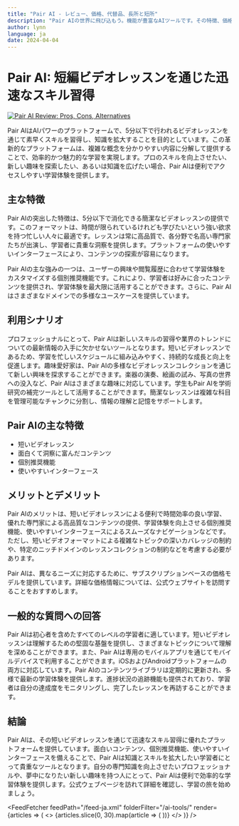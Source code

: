```yaml
---
title: "Pair AI - レビュー、価格、代替品、長所と短所"
description: "Pair AIの世界に飛び込もう。機能が豊富なAIツールです。その特徴、価格、そしてどのようにインパクトを与えているかを学びましょう。見逃さないでください！"
author: lynn
language: ja
date: 2024-04-04
---
```

        
# Pair AI: 短編ビデオレッスンを通じた迅速なスキル習得


<BlogHeader />


[![Pair AI Review: Pros, Cons, Alternatives](/ai-tools/pair-ai.png)](https://pairai.com/)



Pair AIはAIパワーのプラットフォームで、5分以下で行われるビデオレッスンを通じて素早くスキルを習得し、知識を拡大することを目的としています。この革新的なプラットフォームは、複雑な概念を分かりやすい内容に分解して提供することで、効率的かつ魅力的な学習を実現します。プロのスキルを向上させたい、新しい趣味を探索したい、あるいは知識を広げたい場合、Pair AIは便利でアクセスしやすい学習体験を提供します。

## 主な特徴

Pair AIの突出した特徴は、5分以下で消化できる簡潔なビデオレッスンの提供です。このフォーマットは、時間が限られているけれども学びたいという強い欲求を持つ忙しい人々に最適です。レッスンは常に高品質で、各分野で名高い専門家たちが出演し、学習者に貴重な洞察を提供します。プラットフォームの使いやすいインターフェースにより、コンテンツの探索が容易になります。

Pair AIの主な強みの一つは、ユーザーの興味や閲覧履歴に合わせて学習体験をカスタマイズする個別推奨機能です。これにより、学習者は好みに合ったコンテンツを提供され、学習体験を最大限に活用することができます。さらに、Pair AIはさまざまなドメインでの多様なユースケースを提供しています。

## 利用シナリオ

プロフェッショナルにとって、Pair AIは新しいスキルの習得や業界のトレンドについての最新情報の入手に欠かせないツールとなります。短いビデオレッスンであるため、学習を忙しいスケジュールに組み込みやすく、持続的な成長と向上を促進します。趣味愛好家は、Pair AIの多様なビデオレッスンコレクションを通じて新しい興味を探求することができます。楽器の演奏、絵画の試み、写真の世界への没入など、Pair AIはさまざまな趣味に対応しています。学生もPair AIを学術研究の補完ツールとして活用することができます。簡潔なレッスンは複雑な科目を管理可能なチャンクに分割し、情報の理解と記憶をサポートします。

## Pair AIの主な特徴

- 短いビデオレッスン
- 面白くて洞察に富んだコンテンツ
- 個別推奨機能
- 使いやすいインターフェース

## メリットとデメリット

Pair AIのメリットは、短いビデオレッスンによる便利で時間効率の良い学習、優れた専門家による高品質なコンテンツの提供、学習体験を向上させる個別推奨機能、使いやすいインターフェースによるスムーズなナビゲーションなどです。ただし、短いビデオフォーマットによる複雑なトピックの深いカバレッジの制約や、特定のニッチドメインのレッスンコレクションの制約などを考慮する必要があります。

Pair AIは、異なるニーズに対応するために、サブスクリプションベースの価格モデルを提供しています。詳細な価格情報については、公式ウェブサイトを訪問することをおすすめします。

## 一般的な質問への回答

Pair AIは初心者を含めたすべてのレベルの学習者に適しています。短いビデオレッスンは理解するための堅固な基盤を提供し、さまざまなトピックについて理解を深めることができます。また、Pair AIは専用のモバイルアプリを通じてモバイルデバイスで利用することができます。iOSおよびAndroidプラットフォームの両方に対応しています。Pair AIのコンテンツライブラリは定期的に更新され、多様で最新の学習体験を提供します。進捗状況の追跡機能も提供されており、学習者は自分の達成度をモニタリングし、完了したレッスンを再訪することができます。

## 結論

Pair AIは、その短いビデオレッスンを通じて迅速なスキル習得に優れたプラットフォームを提供しています。面白いコンテンツ、個別推奨機能、使いやすいインターフェースを備えることで、Pair AIは知識とスキルを拡大したい学習者にとって貴重なツールとなります。自分の専門知識を向上させたいプロフェッショナルや、夢中になりたい新しい趣味を持つ人にとって、Pair AIは便利で効率的な学習体験を提供します。公式ウェブページを訪れて詳細を確認し、学習の旅を始めましょう。


<AdComponent />


<FeedFetcher feedPath="/feed-ja.xml" folderFilter="/ai-tools/" render={articles => (
    <>
        <Cards>
            {articles.slice(0, 30).map(article => (
                <Card key={article.link} title={article.title} href={article.link} />
            ))}
        </Cards>
    </>
)} />

